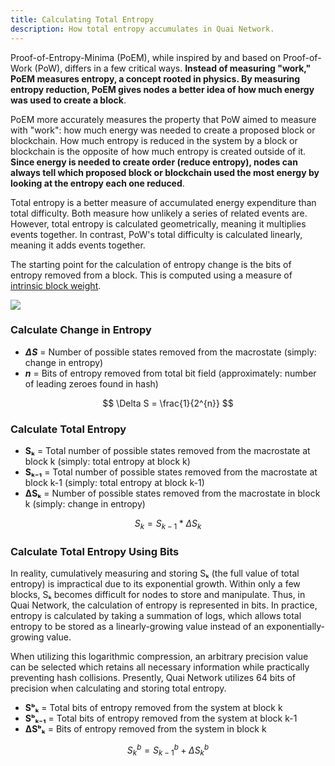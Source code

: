 ```yaml
---
title: Calculating Total Entropy
description: How total entropy accumulates in Quai Network.
---
```


Proof-of-Entropy-Minima (PoEM), while inspired by and based on Proof-of-Work (PoW), differs in a few critical ways. **Instead of measuring "work," PoEM measures entropy, a concept rooted in physics. By measuring entropy reduction, PoEM gives nodes a better idea of how much energy was used to create a block**.

PoEM more accurately measures the property that PoW aimed to measure with "work": how much energy was needed to create a proposed block or blockchain. How much entropy is reduced in the system by a block or blockchain is the opposite of how much entropy is created outside of it. **Since energy is needed to create order (reduce entropy), nodes can always tell which proposed block or blockchain used the most energy by looking at the entropy each one reduced**.

Total entropy is a better measure of accumulated energy expenditure than total difficulty. Both measure how unlikely a series of related events are. However, total entropy is calculated geometrically, meaning it multiplies events together. In contrast, PoW's total difficulty is calculated linearly, meaning it adds events together.

The starting point for the calculation of entropy change is the bits of entropy removed from a block. This is computed using a measure of [intrinsic block weight](/learn/advanced-introduction/poem/fork-choice/intrinsic-block-weight).

<Frame>
	<img src='/images/TotalEntropy.jpg' />
</Frame>

### Calculate Change in Entropy

- **_ΔS_** = Number of possible states removed from the macrostate (simply: change in entropy)
- **_n_** = Bits of entropy removed from total bit field (approximately: number of leading zeroes found in hash)

$$
\Delta S = \frac{1}{2^{n}}
$$

### Calculate Total Entropy

- **Sₖ** = Total number of possible states removed from the macrostate at block k (simply: total entropy at block k)
- **Sₖ₋₁** = Total number of possible states removed from the macrostate at block k-1 (simply: total entropy at block k-1)
- **ΔSₖ** = Number of possible states removed from the macrostate in block k (simply: change in entropy)

$$
S_{k} = S_{k-1} * \Delta S_{k}
$$

### Calculate Total Entropy Using Bits

In reality, cumulatively measuring and storing Sₖ (the full value of total entropy) is impractical due to its exponential growth. Within only a few blocks, Sₖ becomes difficult for nodes to store and manipulate. Thus, in Quai Network, the calculation of entropy is represented in bits. In practice, entropy is calculated by taking a summation of logs, which allows total entropy to be stored as a linearly-growing value instead of an exponentially-growing value.

When utilizing this logarithmic compression, an arbitrary precision value can be selected which retains all necessary information while practically preventing hash collisions. Presently, Quai Network utilizes 64 bits of precision when calculating and storing total entropy.

- **Sᵇₖ** = Total bits of entropy removed from the system at block k
- **Sᵇₖ₋₁** = Total bits of entropy removed from the system at block k-1
- **ΔSᵇₖ** = Bits of entropy removed from the system in block k

$$
S_{k}^{b} = S_{k-1}^{b} + \Delta S_{k}^{b}
$$
